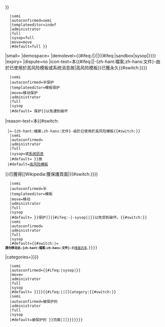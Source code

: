 <includeonly>{{pp-meta
|type={{#switch:{{{demolevel|{{#ifeq:{{PROTECTIONLEVEL:edit}}-{{PROTECTIONLEVEL:move}}|-sysop|move|{{PROTECTIONLEVEL:edit}}}}}}}
   |semi
   |autoconfirmed=semi
   |templateeditor=indef
   |administrator
   |full
   |sysop=full
   |move=move
   |#default=full<!--fallback value-->}}
|small={{{small|no}}}
|demospace={{{demospace|}}}
|demolevel={{#ifeq:{{PAGENAME}}/{{NAMESPACE}}|{{SUBPAGENAME}}/{{ns:Template}}|{{{demolevel|undefined}}}|{{#ifeq:{{lc:{{SUBPAGENAME}}}}|sandbox|sysop|{{{demolevel|undefined}}}}}}}
|expiry=<!--not applicable-->
|dispute=no
|icon-text=本{{#ifeq:{{NAMESPACE}}|{{ns:6}}|-{zh-hant:檔案;zh-hans:文件}-由於已使用於高风险模板或系统消息故|高风险模板}}已獲永久{{#switch:{{{demolevel|{{#ifeq:{{PROTECTIONLEVEL:edit}}-{{PROTECTIONLEVEL:move}}|-sysop|move|{{PROTECTIONLEVEL:edit}}}}}}}
   |semi
   |autoconfirmed=半保护
   |templateeditor=模板保护
   |move=移动保护
   |administrator
   |full
   |sysop
   |#default=<!--fallback value-->保护}}以免遭到破坏
|reason-text=本{{#switch:{{NAMESPACE}}
  |{{ns:image}}=-{zh-hant:檔案;zh-hans:文件}-由於已使用於高风险模板{{#switch:{{{demolevel|{{PROTECTIONLEVEL:edit}}}}}
   |semi
   |autoconfirmed=
   |administrator
   |full
   |sysop=或[[Special:Allmessages|系统訊息]]
   |#default=<!--fallback value-->}}故
  |#default=[[Wikipedia:HRT|高风险模板]]
}}已獲得[[Wikipedia:獲保護頁面|{{#switch:{{{demolevel|{{#ifeq:{{PROTECTIONLEVEL:edit}}-{{PROTECTIONLEVEL:move}}|-sysop|move|{{PROTECTIONLEVEL:edit}}}}}}}
   |semi
   |autoconfirmed=半
   |templateeditor=模板
   |move=移动
   |administrator
   |full
   |sysop<!--uses default-->
   |#default=<!--fallback value-->}}保护]]{{#ifeq:{{PROTECTIONLEVEL:edit}}-{{PROTECTIONLEVEL:move}}|-sysop||}}以免受到破坏。{{#switch:{{{demolevel|{{PROTECTIONLEVEL:edit}}}}}
   |semi
   |autoconfirmed=
   |administrator
   |full
   |sysop<!--uses default-->
   |#default={{#switch:{{NAMESPACE}}|{{ns:image}}=<br /><small>'''請勿移动此-{zh-hant:檔案;zh-hans:文件}-'''到[[commons:|维基共享]]。</small>}}}}
|categories={{{categories|{{#ifeq:{{NAMESPACE}}|{{ns:10}}|{{#switch:{{{demolevel|{{#ifeq:{{PROTECTIONLEVEL:edit}}-{{PROTECTIONLEVEL:move}}|-sysop|move|{{PROTECTIONLEVEL:edit}}}}}}}
   |semi
   |autoconfirmed=[[Category:被保护的模板|{{PAGENAME}}]]{{#ifeq:{{PROTECTIONLEVEL:move}}|sysop|[[Category:被保护的模板|{{PAGENAME}}]]}}
   |move=[[Category:被保护的模板|{{PAGENAME}}]]
   |administrator
   |full
   |sysop<!--uses default-->
   |#default=[[Category:被保护的模板|{{PAGENAME}}]]<!--fallback value-->}}}}{{#ifeq:{{NAMESPACE}}|{{ns:6}}|[[Category:{{#switch:{{{demolevel|{{PROTECTIONLEVEL:edit}}}}}
   |semi
   |autoconfirmed=被保护的
   |administrator
   |full
   |sysop<!--uses default-->
   |#default=被保护的<!--fallback value-->}}页面|{{PAGENAME}}]]}}}}}}}</includeonly><noinclude>
{{pp-template|categories=no}}  <!-- Show the large version -->
      <!-- Show the small version -->
{{Documentation}}
<!-- Add categories and interwikis to the /doc subpage, not here! -->
</noinclude>